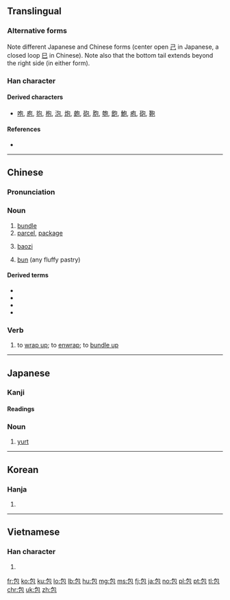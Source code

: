 ==Translingual==
{{stroke order|strokes=5}}
{{ja-forms|包|包|包}}

===Alternative forms===
Note different Japanese and Chinese forms (center open [[己]] in Japanese, a closed loop [[巳]] in Chinese). Note also that the bottom tail extends beyond the right side (in either form).

===Han character===
{{Han char|rn=20|rad=勹|as=03|sn=5|four=27712|canj=PRU|ids=⿻勹巳}}

====Derived characters====
* [[咆]], [[庖]], [[抱]], [[枹]], [[泡]], [[炮]], [[皰]], [[砲]], [[胞]], [[匏]], [[飽]], [[鮑]], [[疱]], [[砲]], [[鞄]]

====References====
* {{Han ref|kx=0150.270|dkj=02506|dj=0340.020|hdz=10257.060|uh=5305|ud=21253|bh=A55D|bd=42333}}

----

==Chinese==
{{zh-forms}}

===Pronunciation===
{{zh-pron
|m=bāo
|c=baau1
|h=pfs=pâu
|mn=pau
|mc=y
|oc=y
|ma=Zh-bao.ogg
|cat=n
}}

===Noun===
{{zh-noun}}

# [[bundle]]
# [[parcel]], [[package]]
# {{cx|food|lang=zh}} [[baozi]]
# {{cx|food|lang=zh}} [[bun]] (any fluffy pastry)

====Derived terms====
* {{zh-l|包裹|bāoguǒ|package}}
* {{zh-l|包子|bāozi|[[baozi]]}}
* {{zh-l|麵包|bread}}
* {{zh-l|書包|backpack}}

===Verb===
{{zh-verb}}

# to [[wrap up]]; to [[enwrap]]; to [[bundle up]]

{{zh-cat|Foods}}

----

==Japanese==

===Kanji===
{{ja-kanji|grade=4|rs=勹03}}

====Readings====
{{ja-readings|goon=[[ひょう]] (hyō)|kanon=[[ほう]] (hō)|kun=[[つつむ]] (tsutsumu), [[くるむ]] (kurumu)}}

===Noun===
{{ja-noun|kata=パオ}}

# [[yurt]]

----

==Korean==

===Hanja===
{{ko-hanja|hangeul=[[포]]|rv=po|mr=p'o}}

# {{defn|lang=ko|sort=勹03}}

----

==Vietnamese==

===Han character===
{{vi-hantu|[[bao]]|rs=勹03}}

# {{defn|lang=vi|sort=勹03}}

[[fr:包]]
[[ko:包]]
[[ku:包]]
[[lo:包]]
[[lb:包]]
[[hu:包]]
[[mg:包]]
[[ms:包]]
[[fj:包]]
[[ja:包]]
[[no:包]]
[[pl:包]]
[[pt:包]]
[[tl:包]]
[[chr:包]]
[[uk:包]]
[[zh:包]]